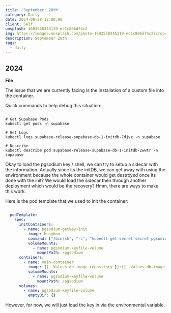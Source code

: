 ```yaml
---
title: 'September: 28th'
category: Daily
date: 2024-09-28 12:00:00
client: Self
unsplash: 1693550345119-ec1c806d74c2
img: https://images.unsplash.com/photo-1693550345119-ec1c806d74c2?crop=entropy&cs=srgb&fm=jpg&ixid=MnwzNjM5Nzd8MHwxfHJhbmRvbXx8fHx8fHx8fDE2ODE3NDg2ODY&ixlib=rb-4.0.3&q=85
description: September 28th. 
tags:
  - daily
---
```



## 2024

**File**

The issue that we are currently facing is the installation of a custom file into the container.

Quick commands to help debug this situation:

```shell

# Get Supabase Pods
kubectl get pods -n supabase

# Get Logs 
kubectl logs supabase-release-supabase-db-1-initdb-7djvz -n supabase

# Describe
kubectl describe pod supabase-release-supabase-db-1-initdb-2wwtr -n supabase

```

Okay to load the pgsodium key / shell, we can try to setup a sidecar with the information.
Actually since its the initDB, we can get away with using the environment because the whole container would get destroyed once its done with the init?
We would load the sidecar then through another deployment which would be the recovery? Hmm, there are ways to make this work.

Here is the pod template that we used to init the container:

```yaml 

  podTemplate:
    spec:
      initContainers:
        - name: pgsodium-getkey-init
          image: busybox
          command: ["/bin/sh", "-c", "kubectl get secret secret-pgsodium-key -n supabase -o jsonpath='{.data.pgsodium_key}' | base64 --decode > /pgsodium/keyfile"]
          volumeMounts:
            - name: pgsodium-keyfile-volume
              mountPath: /pgsodium
      containers:
        - name: main-container
          image: {{ .Values.db.image.repository }}:{{ .Values.db.image.tag }}
          volumeMounts:
            - name: pgsodium-keyfile-volume
              mountPath: /pgsodium
      volumes:
        - name: pgsodium-keyfile-volume
          emptyDir: {}

```

However, for now, we will just load the key in via the environmental variable.